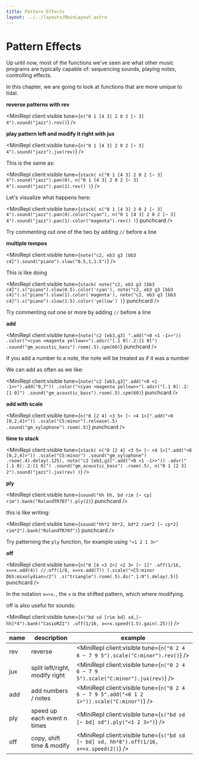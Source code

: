 ```yaml
---
title: Pattern Effects
layout: ../../layouts/MainLayout.astro
---
```



# Pattern Effects

Up until now, most of the functions we've seen are what other music programs are typically capable of: sequencing sounds, playing notes, controlling effects.

In this chapter, we are going to look at functions that are more unique to tidal.

**reverse patterns with rev**

<MiniRepl client:visible tune={`n("0 1 [4 3] 2 0 2 [~ 3] 4").sound("jazz").rev()`} />

**play pattern left and modify it right with jux**

<MiniRepl client:visible tune={`n("0 1 [4 3] 2 0 2 [~ 3] 4").sound("jazz").jux(rev)`} />

This is the same as:

<MiniRepl
  client:visible
  tune={`stack(
  n("0 1 [4 3] 2 0 2 [~ 3] 4").sound("jazz").pan(0),
  n("0 1 [4 3] 2 0 2 [~ 3] 4").sound("jazz").pan(1).rev()
)`}
/>

Let's visualize what happens here:

<MiniRepl
  client:visible
  tune={`stack(
  n("0 1 [4 3] 2 0 2 [~ 3] 4").sound("jazz").pan(0).color("cyan"),
  n("0 1 [4 3] 2 0 2 [~ 3] 4").sound("jazz").pan(1).color("magenta").rev()
)`}
  punchcard
/>

<Box>

Try commenting out one of the two by adding `//` before a line

</Box>

**multiple tempos**

<MiniRepl client:visible tune={`note("c2, eb3 g3 [bb3 c4]").sound("piano").slow("0.5,1,1.5")`} />

This is like doing

<MiniRepl
  client:visible
  tune={`stack(
  note("c2, eb3 g3 [bb3 c4]").s("piano").slow(0.5).color('cyan'),
  note("c2, eb3 g3 [bb3 c4]").s("piano").slow(1).color('magenta'),
  note("c2, eb3 g3 [bb3 c4]").s("piano").slow(1.5).color('yellow')
)`}
  punchcard
/>

<Box>

Try commenting out one or more by adding `//` before a line

</Box>

**add**

<MiniRepl
  client:visible
  tune={`note("c2 [eb3,g3] ".add("<0 <1 -1>>"))
.color("<cyan <magenta yellow>>").adsr("[.1 0]:.2:[1 0]")
.sound("gm_acoustic_bass").room(.5).cpm(60)`}
  punchcard
/>

<Box>

If you add a number to a note, the note will be treated as if it was a number

</Box>

We can add as often as we like:

<MiniRepl
  client:visible
  tune={`note("c2 [eb3,g3]".add("<0 <1 -1>>").add("0,7"))
.color("<cyan <magenta yellow>>").adsr("[.1 0]:.2:[1 0]")
.sound("gm_acoustic_bass").room(.5).cpm(60)`}
  punchcard
/>

**add with scale**

<MiniRepl
  client:visible
  tune={`n("0 [2 4] <3 5> [~ <4 1>]".add("<0 [0,2,4]>"))
.scale("C5:minor").release(.5)
.sound("gm_xylophone").room(.5)`}
  punchcard
/>

**time to stack**

<MiniRepl
  client:visible
  tune={`stack(
  n("0 [2 4] <3 5> [~ <4 1>]".add("<0 [0,2,4]>"))
  .scale("C5:minor")
  .sound("gm_xylophone")
  .room(.4).delay(.125),
  note("c2 [eb3,g3]".add("<0 <1 -1>>"))
  .adsr("[.1 0]:.2:[1 0]")
  .sound("gm_acoustic_bass")
  .room(.5),
  n("0 1 [2 3] 2").sound("jazz").jux(rev)
)`}
/>

**ply**

<MiniRepl client:visible tune={`sound("hh hh, bd rim [~ cp] rim").bank("RolandTR707").ply(2)`} punchcard />

this is like writing:

<MiniRepl client:visible tune={`sound("hh*2 hh*2, bd*2 rim*2 [~ cp*2] rim*2").bank("RolandTR707")`} punchcard />

<Box>

Try patterning the `ply` function, for example using `"<1 2 1 3>"`

</Box>

**off**

<MiniRepl
  client:visible
  tune={`n("0 [4 <3 2>] <2 3> [~ 1]"
  .off(1/16, x=>x.add(4))
  //.off(1/8, x=>x.add(7))
).scale("<C5:minor Db5:mixolydian>/2")
.s("triangle").room(.5).ds(".1:0").delay(.5)`}
  punchcard
/>

<Box>

In the notation `x=>x.`, the `x` is the shifted pattern, which where modifying.

</Box>

off is also useful for sounds:

<MiniRepl
  client:visible
  tune={`s("bd sd [rim bd] sd,[~ hh]*4").bank("CasioRZ1")
  .off(1/16, x=>x.speed(1.5).gain(.25))`}
/>

| name | description                    | example                                                                                     |
| ---- | ------------------------------ | ------------------------------------------------------------------------------------------- |
| rev  | reverse                        | <MiniRepl client:visible tune={`n("0 2 4 6 ~ 7 9 5").scale("C:minor").rev()`} />            |
| jux  | split left/right, modify right | <MiniRepl client:visible tune={`n("0 2 4 6 ~ 7 9 5").scale("C:minor").jux(rev)`} />         |
| add  | add numbers / notes            | <MiniRepl client:visible tune={`n("0 2 4 6 ~ 7 9 5".add("<0 1 2 1>")).scale("C:minor")`} /> |
| ply  | speed up each event n times    | <MiniRepl client:visible tune={`s("bd sd [~ bd] sd").ply("<1 2 3>")`} />                    |
| off  | copy, shift time & modify      | <MiniRepl client:visible tune={`s("bd sd [~ bd] sd, hh*8").off(1/16, x=>x.speed(2))`} />    |

